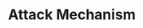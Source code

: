 ---
title: Attack Mechanism
description: TBD
updated: 2024-05-31
authors: [martineckardt]
icon: BookOpen
---